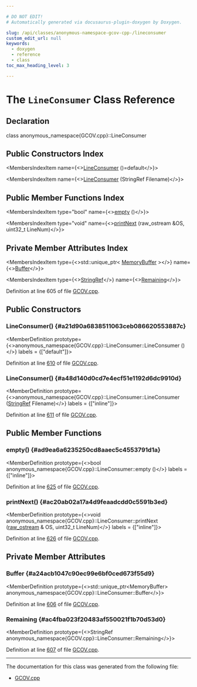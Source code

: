```yaml
---

# DO NOT EDIT!
# Automatically generated via docusaurus-plugin-doxygen by Doxygen.

slug: /api/classes/anonymous-namespace-gcov-cpp-/lineconsumer
custom_edit_url: null
keywords:
  - doxygen
  - reference
  - class
toc_max_heading_level: 3

---
```





# The `LineConsumer` Class Reference

<DoxygenPage pluginConfig={pluginConfig}>



## Declaration

<CodeBlock>class anonymous_namespace{GCOV.cpp}::LineConsumer</CodeBlock>

## Public Constructors Index

<MembersIndex>

<MembersIndexItem
  name={<><a href="#a21d90a6838511063ceb086620553887c">LineConsumer</a> ()=default</>}>
</MembersIndexItem>

<MembersIndexItem
  name={<><a href="#a48d140d0cd7e4ecf51e1192d6dc9910d">LineConsumer</a> (StringRef Filename)</>}>
</MembersIndexItem>

</MembersIndex>

## Public Member Functions Index

<MembersIndex>

<MembersIndexItem
  type="bool"
  name={<><a href="#ad9ea6a6235250cd8aaec5c4553791d1a">empty</a> ()</>}>
</MembersIndexItem>

<MembersIndexItem
  type="void"
  name={<><a href="#ac20ab02a17a4d9feaadcdd0c5591b3ed">printNext</a> (raw&#95;ostream &amp;OS, uint32&#95;t LineNum)</>}>
</MembersIndexItem>

</MembersIndex>

## Private Member Attributes Index

<MembersIndex>

<MembersIndexItem
  type={<>std::unique&#95;ptr&lt; <a href="/docs/api/classes/llvm/memorybuffer">MemoryBuffer</a> &gt;</>}
  name={<><a href="#a24acb1047c90ec99e6bf0ced673f55d9">Buffer</a></>}>
</MembersIndexItem>

<MembersIndexItem
  type={<><a href="/docs/api/classes/llvm/stringref">StringRef</a></>}
  name={<><a href="#ac4fba023f20483af550021f1b70d53d0">Remaining</a></>}>
</MembersIndexItem>

</MembersIndex>


Definition at line 605 of file <a href="/docs/api/files/lib/lib/profiledata/gcov-cpp">GCOV.cpp</a>.

<SectionDefinition>

## Public Constructors

### LineConsumer() {#a21d90a6838511063ceb086620553887c}

<MemberDefinition
  prototype={<>anonymous&#95;namespace&#123;GCOV.cpp&#125;::LineConsumer::LineConsumer ()</>}
  labels = {["default"]}>

Definition at line <a href="/docs/api/files/lib/lib/profiledata/gcov-cpp/#l00610">610</a> of file <a href="/docs/api/files/lib/lib/profiledata/gcov-cpp">GCOV.cpp</a>.
</MemberDefinition>

### LineConsumer() {#a48d140d0cd7e4ecf51e1192d6dc9910d}

<MemberDefinition
  prototype={<>anonymous&#95;namespace&#123;GCOV.cpp&#125;::LineConsumer::LineConsumer (<a href="/docs/api/classes/llvm/stringref">StringRef</a> Filename)</>}
  labels = {["inline"]}>

Definition at line <a href="/docs/api/files/lib/lib/profiledata/gcov-cpp/#l00611">611</a> of file <a href="/docs/api/files/lib/lib/profiledata/gcov-cpp">GCOV.cpp</a>.
</MemberDefinition>

</SectionDefinition>

<SectionDefinition>

## Public Member Functions

### empty() {#ad9ea6a6235250cd8aaec5c4553791d1a}

<MemberDefinition
  prototype={<>bool anonymous&#95;namespace&#123;GCOV.cpp&#125;::LineConsumer::empty ()</>}
  labels = {["inline"]}>

Definition at line <a href="/docs/api/files/lib/lib/profiledata/gcov-cpp/#l00625">625</a> of file <a href="/docs/api/files/lib/lib/profiledata/gcov-cpp">GCOV.cpp</a>.
</MemberDefinition>

### printNext() {#ac20ab02a17a4d9feaadcdd0c5591b3ed}

<MemberDefinition
  prototype={<>void anonymous&#95;namespace&#123;GCOV.cpp&#125;::LineConsumer::printNext (<a href="/docs/api/classes/llvm/raw-ostream">raw&#95;ostream</a> &amp; OS, uint32&#95;t LineNum)</>}
  labels = {["inline"]}>

Definition at line <a href="/docs/api/files/lib/lib/profiledata/gcov-cpp/#l00626">626</a> of file <a href="/docs/api/files/lib/lib/profiledata/gcov-cpp">GCOV.cpp</a>.
</MemberDefinition>

</SectionDefinition>

<SectionDefinition>

## Private Member Attributes

### Buffer {#a24acb1047c90ec99e6bf0ced673f55d9}

<MemberDefinition
  prototype={<>std::unique&#95;ptr&lt;MemoryBuffer&gt; anonymous&#95;namespace&#123;GCOV.cpp&#125;::LineConsumer::Buffer</>}>

Definition at line <a href="/docs/api/files/lib/lib/profiledata/gcov-cpp/#l00606">606</a> of file <a href="/docs/api/files/lib/lib/profiledata/gcov-cpp">GCOV.cpp</a>.
</MemberDefinition>

### Remaining {#ac4fba023f20483af550021f1b70d53d0}

<MemberDefinition
  prototype={<>StringRef anonymous&#95;namespace&#123;GCOV.cpp&#125;::LineConsumer::Remaining</>}>

Definition at line <a href="/docs/api/files/lib/lib/profiledata/gcov-cpp/#l00607">607</a> of file <a href="/docs/api/files/lib/lib/profiledata/gcov-cpp">GCOV.cpp</a>.
</MemberDefinition>

</SectionDefinition>

<hr/>

The documentation for this class was generated from the following file:

<ul>
<li><a href="/docs/api/files/lib/lib/profiledata/gcov-cpp">GCOV.cpp</a></li>
</ul>

</DoxygenPage>
